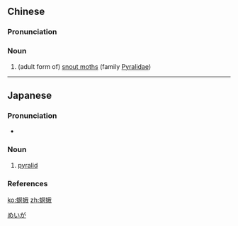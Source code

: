 ==Chinese==
{{zh-forms}}

===Pronunciation===
{{zh-pron
|m=míng'é
|c=ming4 ngo4
|cat=n
}}

===Noun===
{{zh-noun}}

# (adult form of) [[snout moth]]s (family [[Pyralidae]])

{{zh-cat|Moths}}

----

==Japanese==
{{ja-kanjitab|めい|が|yomi=o}}

===Pronunciation===
{{ja-pron|めいが|acc=a|acc_ref=DJR|y=ko}}
* {{homophone|名画|lang=ja|sort=めいが}}

===Noun===
{{ja-noun|めいが|メイガ}}

# [[pyralid]]

===References===
<references/>

[[Category:ja:Moths|めいが]]

[[ko:螟蛾]]
[[zh:螟蛾]]